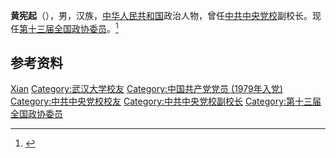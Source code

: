 '''黄宪起'''（{{bd|1958年|8月|}}），男，汉族，[[中华人民共和国|中华人民共和国]]政治人物，曾任[[中共中央党校|中共中央党校]]副校长。现任[[第十三届全国政协委员|第十三届全国政协委员]]。<ref>{{Cite web|title=黄宪起任中央党校副校长，赵长茂被免去中央党校副校长职务|url=https://www.thepaper.cn/newsDetail_forward_1700385|accessdate=2020-12-16|work=澎湃新闻}}</ref>

== 参考资料 ==
{{reflist}}

{{中国人物小作品}}

{{Authority control}}
{{DEFAULTSORT:Huang黄}}
[[Category:黄姓|Xian]]
[[Category:武汉大学校友|Category:武汉大学校友]]
[[Category:中国共产党党员_(1979年入党)|Category:中国共产党党员 (1979年入党)]]
[[Category:中共中央党校校友|Category:中共中央党校校友]]
[[Category:中共中央党校副校长|Category:中共中央党校副校长]]
[[Category:第十三届全国政协委员|Category:第十三届全国政协委员]]